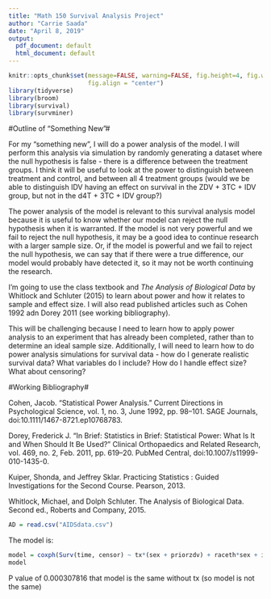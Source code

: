```yaml
---
title: "Math 150 Survival Analysis Project"
author: "Carrie Saada"
date: "April 8, 2019"
output:
  pdf_document: default
  html_document: default
---
```


```r
knitr::opts_chunk$set(message=FALSE, warning=FALSE, fig.height=4, fig.width=5, 
                      fig.align = "center")
library(tidyverse)
library(broom)
library(survival)
library(survminer)
```

#Outline of "Something New"#

For my "something new", I will do a power analysis of the model. I will perform this analysis via simulation by randomly generating a dataset where the null hypothesis is false - there is a difference between the treatment groups. I think it will be useful to look at the power to distinguish between treatment and control, and between all 4 treatment groups (would we be able to distinguish IDV having an effect on survival in the ZDV + 3TC + IDV group, but not in the d4T + 3TC + IDV group?)  

The power analysis of the model is relevant to this survival analysis model because it is useful to know whether our model can reject the null hypothesis when it is warranted. If the model is not very powerful and we fail to reject the null hypothesis, it may be a good idea to continue research with a larger sample size. Or, if the model is powerful and we fail to reject the null hypothesis, we can say that if there were a true difference, our model would probably have detected it, so it may not be worth continuing the research. 

I'm going to use the class textbook and *The Analysis of Biological Data* by Whitlock and Schluter (2015) to learn about power and how it relates to sample and effect size. I will also read published articles such as Cohen 1992 adn Dorey 2011 (see working bibliography). 

This will be challenging because I need to learn how to apply power analysis to an experiment that has already been completed, rather than to determine an ideal sample size. Additionally, I will need to learn how to do power analysis simulations for survival data - how do I generate realistic survival data? What variables do I include? How do I handle effect size? What about censoring?

#Working Bibliography#

Cohen, Jacob. “Statistical Power Analysis.” Current Directions in Psychological Science, vol. 1, no. 3, June 1992, pp. 98–101. SAGE Journals, doi:10.1111/1467-8721.ep10768783.

Dorey, Frederick J. “In Brief: Statistics in Brief: Statistical Power: What Is It and When Should It Be Used?” Clinical Orthopaedics and Related Research, vol. 469, no. 2, Feb. 2011, pp. 619–20. PubMed Central, doi:10.1007/s11999-010-1435-0.

Kuiper, Shonda, and Jeffrey Sklar. Practicing Statistics : Guided Investigations for the Second Course. Pearson, 2013.

Whitlock, Michael, and Dolph Schluter. The Analysis of Biological Data. Second ed., Roberts and Company, 2015.


```r
AD = read.csv("AIDSdata.csv")
```

The model is:

```r
model = coxph(Surv(time, censor) ~ tx*(sex + priorzdv) + raceth*sex + ivdrug*priorzdv + karnof + cd4, data = AD)
model
```


P value of 0.000307816 that model is the same without tx (so model is not the same)

